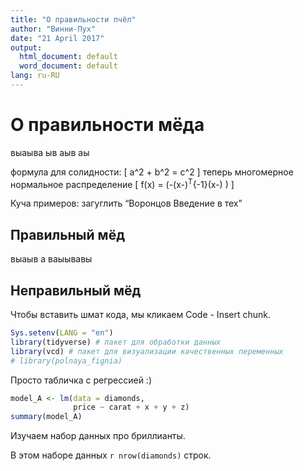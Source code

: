 ```yaml
---
title: "О правильности пчёл"
author: "Винни-Пух"
date: "21 April 2017"
output:
  html_document: default
  word_document: default
lang: ru-RU
---
```


# О правильности мёда

выаыва
ыв
аыв
аы

формула для солидности:
\[
a^2 + b^2 = c^2
\]
теперь многомерное нормальное распределение
\[
f(x) = \frac{1}{\sqrt{(2\pi)^n \det(\Sigma)}}
\exp\left(-\frac{1}{2}(x-\mu)^T\Sigma^{-1}(x-\mu) \right)
\]

Куча примеров: загуглить "Воронцов Введение в тех"

## Правильный мёд

выаыв
а
ваыывавы


## Неправильный мёд 

Чтобы вставить шмат кода, мы кликаем Code - Insert chunk.

```r
Sys.setenv(LANG = "en")
library(tidyverse) # пакет для обработки данных
library(vcd) # пакет для визуализации качественных переменных
# library(polnaya_fignia)
```

Просто табличка с регрессией :)
```r
model_A <- lm(data = diamonds, 
              price ~ carat + x + y + z)
summary(model_A)
```


Изучаем набор данных про бриллианты.

В этом наборе данных 
`r nrow(diamonds)` строк.





